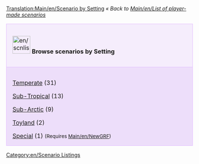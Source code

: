 [[Translation:Main/en/Scenario by Setting]]
{{en/-}}
''« Back to [[Main/en/List of player-made scenarios]]''

{| cellspacing="3" class="mainpagetable" align="center" width="100%"
|- valign="top" 
|style="font-size: 100%; BACKGROUND-COLOR: #F5EDFC; border: 1px solid #E1BBFF; margin: 0; padding: 1em; text-align: left; width:14%"|[[File:en/scnlist-setting.png|48px]] <font size="3">'''Browse scenarios by Setting'''</font>
|-
|style="font-size: 100%; BACKGROUND-COLOR: #EDDEFA; border: 1px solid #E1BBFF; margin: 0; padding: 1em 1em 0em 1em; text-align: left;"|

[[Main/en/Scenario by Setting - Temperate|Temperate]] (31)

[[Main/en/Scenario by Setting - Sub-Tropical|Sub-Tropical]] (13)

[[Main/en/Scenario by Setting - Sub-Arctic|Sub-Arctic]] (9)

[[Main/en/Scenario by Setting - Toyland|Toyland]] (2)

[[Main/en/Scenario by Setting - Special|Special]] (1) <span style="font-size:smaller">(Requires [[Main/en/NewGRF]])</span>

|}

[[Category:en/Scenario Listings]]